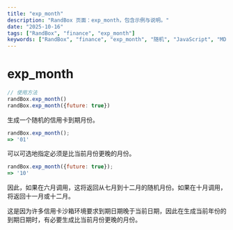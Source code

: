 ```yaml
---
title: "exp_month"
description: "RandBox 页面：exp_month，包含示例与说明。"
date: "2025-10-16"
tags: ["RandBox", "finance", "exp_month"]
keywords: ["RandBox", "finance", "exp_month", "随机", "JavaScript", "MDX"]
---
```


# exp_month

```js
// 使用方法
randBox.exp_month()
randBox.exp_month({future: true})
```

生成一个随机的信用卡到期月份。

```js
randBox.exp_month();
=> '01'
```

可以可选地指定必须是比当前月份更晚的月份。

```js
randBox.exp_month({future: true});
=> '10'
```

因此，如果在六月调用，这将返回从七月到十二月的随机月份。如果在十月调用，将返回十一月或十二月。

这是因为许多信用卡沙箱环境要求到期日期晚于当前日期，因此在生成当前年份的到期日期时，有必要生成比当前月份更晚的月份。
